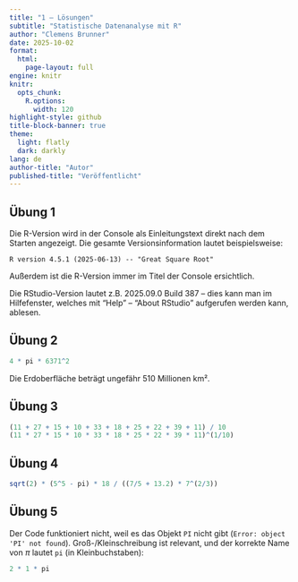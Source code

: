 ```yaml
---
title: "1 – Lösungen"
subtitle: "Statistische Datenanalyse mit R"
author: "Clemens Brunner"
date: 2025-10-02
format:
  html:
    page-layout: full
engine: knitr
knitr:
  opts_chunk: 
    R.options:
      width: 120
highlight-style: github
title-block-banner: true
theme:
  light: flatly
  dark: darkly
lang: de
author-title: "Autor"
published-title: "Veröffentlicht"
---
```


## Übung 1

Die R-Version wird in der Console als Einleitungstext direkt nach dem Starten angezeigt. Die gesamte Versionsinformation lautet beispielsweise:

```
R version 4.5.1 (2025-06-13) -- "Great Square Root"
```

Außerdem ist die R-Version immer im Titel der Console ersichtlich.

Die RStudio-Version lautet z.B. 2025.09.0 Build 387 – dies kann man im Hilfefenster, welches mit "Help" – "About RStudio" aufgerufen werden kann, ablesen.


## Übung 2

```r
4 * pi * 6371^2
```

Die Erdoberfläche beträgt ungefähr 510 Millionen km².


## Übung 3

```r
(11 + 27 + 15 + 10 + 33 + 18 + 25 + 22 + 39 + 11) / 10
(11 * 27 * 15 * 10 * 33 * 18 * 25 * 22 * 39 * 11)^(1/10)
```


## Übung 4

```r
sqrt(2) * (5^5 - pi) * 18 / ((7/5 + 13.2) * 7^(2/3))
```


## Übung 5

Der Code funktioniert nicht, weil es das Objekt `PI` nicht gibt (`Error: object 'PI' not found`). Groß-/Kleinschreibung ist relevant, und der korrekte Name von $\pi$ lautet `pi` (in Kleinbuchstaben):

```r
2 * 1 * pi
```
